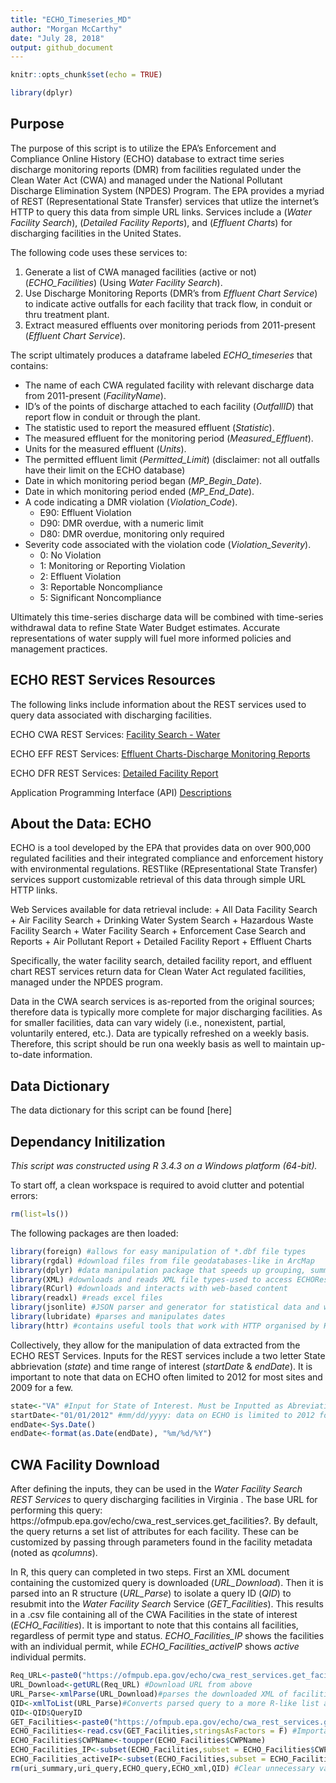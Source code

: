 ```yaml
---
title: "ECHO_Timeseries_MD"
author: "Morgan McCarthy"
date: "July 28, 2018"
output: github_document
---
```


```r
knitr::opts_chunk$set(echo = TRUE)
```
```r
library(dplyr)
```

## Purpose

The purpose of this script is to utilize the EPA's Enforcement and Compliance Online History (ECHO) database to extract time series discharge monitoring reports (DMR) from facilities regulated under the Clean Water Act (CWA) and managed under the National Pollutant Discharge Elimination System (NPDES) Program. The EPA provides a myriad of REST (Representational State Transfer) services that utlize the internet's HTTP to query this data from simple URL links. Services include a (*Water Facility Search*), (*Detailed Facility Reports*), and (*Effluent Charts*) for discharging facilities in the United States. 

The following code uses these services to:

1. Generate a list of CWA managed facilities (active or not) (*ECHO_Facilities*) (Using *Water Facility Search*). 
2. Use Discharge Monitoring Reports (DMR's from *Effluent Chart Service*) to indicate active outfalls for each facility that track flow, in conduit or thru treatment plant.
3. Extract measured effluents over monitoring periods from 2011-present (*Effluent Chart Service*).

The script ultimately produces a dataframe labeled *ECHO_timeseries* that contains:

+ The name of each CWA regulated facility with relevant discharge data from 2011-present (*FacilityName*).
+ ID's of the points of discharge attached to each facility (*OutfallID*) that report flow in conduit or through the plant. 
+ The statistic used to report the measured effluent (*Statistic*).
+ The measured effluent for the monitoring period (*Measured_Effluent*). 
+ Units for the measured effluent (*Units*).
+ The permitted effluent limit (*Permitted_Limit*) (disclaimer: not all outfalls have their limit on the ECHO database)
+ Date in which monitoring period began (*MP_Begin_Date*).
+ Date in which monitoring period ended (*MP_End_Date*).
+ A code indicating a DMR violation (*Violation_Code*).
  * E90: Effluent Violation
  * D90: DMR overdue, with a numeric limit
  * D80: DMR overdue, monitoring only required
+ Severity code associated with the violation code (*Violation_Severity*).
  * 0: No Violation
  * 1: Monitoring or Reporting Violation
  * 2: Effluent Violation
  * 3: Reportable Noncompliance
  * 5: Significant Noncompliance

Ultimately this time-series discharge data will be combined with time-series withdrawal data to refine State Water Budget estimates. Accurate representations of water supply will fuel more informed policies and management practices.

## ECHO REST Services Resources

The following links include information about the REST services used to query data associated with discharging facilities. 


ECHO CWA REST Services: [Facility Search - Water](https://echo.epa.gov/tools/web-services/facility-search-water)

ECHO EFF REST Services: [Effluent Charts-Discharge Monitoring Reports](https://echo.epa.gov/tools/web-services/effluent-charts)

ECHO DFR REST Services: [Detailed Facility Report](https://echo.epa.gov/tools/web-services/detailed-facility-report)

Application Programming Interface (API) [Descriptions](https://www.any-api.com/epa_gov/cwa/docs/API_Description)

## About the Data: ECHO

ECHO is a tool developed by the EPA that provides data on over 900,000 regulated facilities and their integrated compliance and enforcement history with environmental regulations. RESTlike (REpresentational State Transfer) services support customizable retrieval of this data through simple URL HTTP links. 

Web Services available for data retrieval include: 
  + All Data Facility Search
  + Air Facility Search
  + Drinking Water System Search
  + Hazardous Waste Facility Search
  + Water Facility Search
  + Enforcement Case Search and Reports
  + Air Pollutant Report
  + Detailed Facility Report
  + Effluent Charts

Specifically, the water facility search, detailed facility report, and effluent chart REST services return data for Clean Water Act regulated facilities, managed under the NPDES program. 

Data in the CWA search services is as-reported from the original sources; therefore data is typically more complete for major discharging facilities. As for smaller facilities, data can vary widely (i.e., nonexistent, partial, voluntarily entered, etc.). Data are typically refreshed on a weekly basis. Therefore, this script should be run ona weekly basis as well to maintain up-to-date information. 

## Data Dictionary 

The data dictionary for this script can be found [here]

## Dependancy Initilization

*This script was constructed using R 3.4.3 on a Windows platform (64-bit).*

To start off, a clean workspace is required to avoid clutter and potential errors:

```r
rm(list=ls())
```

The following packages are then loaded:

```r
library(foreign) #allows for easy manipulation of *.dbf file types
library(rgdal) #download files from file geodatabases-like in ArcMap
library(dplyr) #data manipulation package that speeds up grouping, summarizing, ordering
library(XML) #downloads and reads XML file types-used to access ECHORest Services to download facilities
library(RCurl) #downloads and interacts with web-based content
library(readxl) #reads excel files
library(jsonlite) #JSON parser and generator for statistical data and web based data
library(lubridate) #parses and manipulates dates
library(httr) #contains useful tools that work with HTTP organised by HTTP verbs. 
```

Collectively, they allow for the manipulation of data extracted from the ECHO REST Services. Inputs for the REST services include a two letter State abbrievation (*state*) and time range of interest (*startDate* & *endDate*). It is important to note that data on ECHO often limited to 2012 for most sites and 2009 for a few. 

```r
state<-"VA" #Input for State of Interest. Must be Inputted as Abreviation 
startDate<-"01/01/2012" #mm/dd/yyyy: data on ECHO is limited to 2012 for most sites or 2009 for a few
endDate<-Sys.Date()
endDate<-format(as.Date(endDate), "%m/%d/%Y")
```

## CWA Facility Download

After defining the inputs, they can be used in the *Water Facility Search REST Services* to query discharging facilities in Virginia . The base URL for performing this query: https://ofmpub.epa.gov/echo/cwa_rest_services.get_facilities?. By default, the query returns a set list of attributes for each facility. These can be customized by passing through parameters found in the facility metadata (noted as *qcolumns*).

In R, this query can completed in two steps. First an XML document containing the customized query is downloaded (*URL_Download*). Then it is parsed into an R structure (*URL_Parse*) to isolate a query ID (*QID*) to resubmit into the *Water Facility Search* Service (*GET_Facilities*). This results in a .csv file containing all of the CWA Facilities in the state of interest (*ECHO_Facilities*). It is important to note that this contains all facilities, regardless of permit type and status. *ECHO_Facilities_IP* shows the facilities with an individual permit, while *ECHO_Facilities_activeIP* shows *active* individual permits. 

```r
Req_URL<-paste0("https://ofmpub.epa.gov/echo/cwa_rest_services.get_facilities?output=XML&qcolumns=1,2,14,23,24,25,26,27,60,63,65,67,84,91,95,97,204,205,206,207,209,210&passthrough=Y&p_st=",state)
URL_Download<-getURL(Req_URL) #Download URL from above
URL_Parse<-xmlParse(URL_Download)#parses the downloaded XML of facilities and generates an R structure that represents the XML/HTML tree-main goal is to retrieve query ID or QID
QID<-xmlToList(URL_Parse)#Converts parsed query to a more R-like list and stores it as a variable
QID<-QID$QueryID
GET_Facilities<-paste0("https://ofmpub.epa.gov/echo/cwa_rest_services.get_download?output=CSV&qcolumns=1,2,14,23,24,25,26,27,60,63,65,67,84,91,95,97,204,205,206,207,209,210&passthrough=Y&qid=",QID)
ECHO_Facilities<-read.csv(GET_Facilities,stringsAsFactors = F) #Important to note this returns all facilities, active or not
ECHO_Facilities$CWPName<-toupper(ECHO_Facilities$CWPName)
ECHO_Facilities_IP<-subset(ECHO_Facilities,subset = ECHO_Facilities$CWPPermitTypeDesc=="NPDES Individual Permit")
ECHO_Facilities_activeIP<-subset(ECHO_Facilities,subset = ECHO_Facilities$CWPPermitTypeDesc=="NPDES Individual Permit" & ECHO_Facilities$CWPPermitStatusDesc=="Effective")
rm(uri_summary,uri_query,ECHO_query,ECHO_xml,QID) #Clear unnecessary variables
```